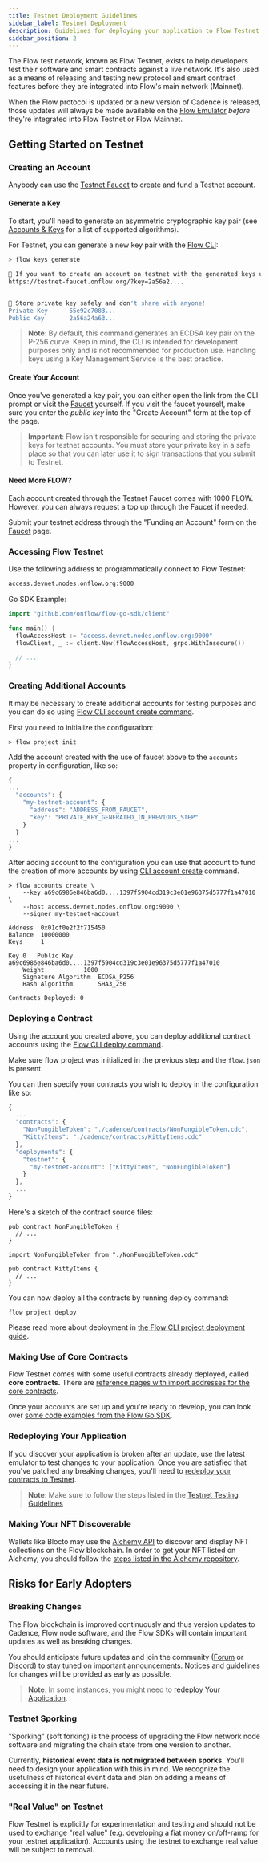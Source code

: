 ```yaml
---
title: Testnet Deployment Guidelines
sidebar_label: Testnet Deployment
description: Guidelines for deploying your application to Flow Testnet
sidebar_position: 2
---
```


The Flow test network, known as Flow Testnet, exists to help developers test their software and smart contracts against a live network. It's also used as a means of releasing and testing new protocol and smart contract features before they are integrated into Flow's main network (Mainnet).

When the Flow protocol is updated or a new version of Cadence is released, those updates will always be made available on the [Flow Emulator](../../tooling/emulator) _before_ they're integrated into Flow Testnet or Flow Mainnet.

## Getting Started on Testnet

### Creating an Account

Anybody can use the [Testnet Faucet](https://testnet-faucet-v2.onflow.org/) to create and fund a Testnet account.

#### Generate a Key

To start, you'll need to generate an asymmetric cryptographic key pair (see [Accounts & Keys](/concepts/start-here/accounts-and-keys) for a list of supported algorithms).

For Testnet, you can generate a new key pair with the [Flow CLI](../../tooling/flow-cli):

```sh
> flow keys generate

🙏 If you want to create an account on testnet with the generated keys use this link:
https://testnet-faucet.onflow.org/?key=2a56a2....


🔴️ Store private key safely and don't share with anyone!
Private Key      55e92c7083...
Public Key       2a56a24a63...

```

> **Note**: By default, this command generates an ECDSA key pair on the P-256 curve. Keep in mind, the CLI is intended for development purposes only and is not recommended for production use. Handling keys using a Key Management Service is the best practice.

#### Create Your Account

Once you've generated a key pair, you can either open the link from the CLI prompt or visit the [Faucet](https://testnet-faucet.onflow.org/) yourself. If you visit the faucet yourself, make sure you enter the _public key_ into the "Create Account" form at the top of the page.

> **Important**: Flow isn't responsible for securing and storing the private keys for testnet accounts. You must store your private key in a safe place so that you can later use it to sign transactions that you submit to Testnet.

#### Need More FLOW?

Each account created through the Testnet Faucet comes with 1000 FLOW. However, you can always request a top up through the Faucet if needed.

Submit your testnet address through the "Funding an Account" form on the [Faucet](https://testnet-faucet.onflow.org/) page.

### Accessing Flow Testnet

Use the following address to programmatically connect to Flow Testnet:

```sh
access.devnet.nodes.onflow.org:9000
```

Go SDK Example:

```go
import "github.com/onflow/flow-go-sdk/client"

func main() {
  flowAccessHost := "access.devnet.nodes.onflow.org:9000"
  flowClient, _ := client.New(flowAccessHost, grpc.WithInsecure())

  // ...
}
```

### Creating Additional Accounts

It may be necessary to create additional accounts for testing purposes and you can do so using [Flow CLI account create command](../../tooling/flow-cli/accounts/create-accounts.md).

First you need to initialize the configuration:

```
> flow project init
```

Add the account created with the use of faucet above to the `accounts` property in configuration, like so:

```js flow.json
{
...
  "accounts": {
    "my-testnet-account": {
      "address": "ADDRESS_FROM_FAUCET",
      "key": "PRIVATE_KEY_GENERATED_IN_PREVIOUS_STEP"
    }
  }
...
}
```

After adding account to the configuration you can use that account to fund the creation of more accounts by using
[CLI account create](../../tooling/flow-cli/accounts/create-accounts.md) command.

```
> flow accounts create \
    --key a69c6986e846ba6d0....1397f5904cd319c3e01e96375d5777f1a47010 \
    --host access.devnet.nodes.onflow.org:9000 \
    --signer my-testnet-account

Address	 0x01cf0e2f2f715450
Balance	 10000000
Keys	 1

Key 0	Public Key		 a69c6986e846ba6d0....1397f5904cd319c3e01e96375d5777f1a47010
	Weight			 1000
	Signature Algorithm	 ECDSA_P256
	Hash Algorithm		 SHA3_256

Contracts Deployed: 0
```

### Deploying a Contract

Using the account you created above, you can deploy additional contract accounts using the [Flow CLI deploy command](../../tooling/flow-cli/deployment/deploy-project-contracts.md).

Make sure flow project was initialized in the previous step and the `flow.json` is present.

You can then specify your contracts you wish to deploy in the configuration like so:

```js flow.json
{
  ...
  "contracts": {
    "NonFungibleToken": "./cadence/contracts/NonFungibleToken.cdc",
    "KittyItems": "./cadence/contracts/KittyItems.cdc"
  },
  "deployments": {
    "testnet": {
      "my-testnet-account": ["KittyItems", "NonFungibleToken"]
    }
  },
  ...
}
```

Here's a sketch of the contract source files:

```
pub contract NonFungibleToken {
  // ...
}
```

```
import NonFungibleToken from "./NonFungibleToken.cdc"

pub contract KittyItems {
  // ...
}
```

You can now deploy all the contracts by running deploy command:

```
flow project deploy
```

Please read more about deployment in [the Flow CLI project deployment guide](../../tooling/flow-cli/deployment/deploy-project-contracts.md).

### Making Use of Core Contracts

Flow Testnet comes with some useful contracts already deployed, called **core contracts.** There are [reference pages with import addresses for the core contracts](/concepts/core-contracts/index.md).

Once your accounts are set up and you're ready to develop, you can look over [some code examples from the Flow Go SDK](https://github.com/onflow/flow-go-sdk/tree/master/examples).

### Redeploying Your Application

If you discover your application is broken after an update, use the latest emulator to test changes to your application. Once you are satisfied that you've patched any breaking changes, you'll need to [redeploy your contracts to Testnet](/tutorials/testnet-deployment/#deploying-a-contract).

> **Note**: Make sure to follow the steps listed in the [Testnet Testing Guidelines](/tutorials/testnet-testing)

### Making Your NFT Discoverable

Wallets like Blocto may use the [Alchemy API](https://alchemyapi.io/) to discover and display NFT collections on the Flow blockchain. In order to get your NFT listed on Alchemy, you should follow the [steps listed in the Alchemy repository](https://github.com/alchemyplatform/alchemy-flow-contracts#adding-a-new-contract).

## Risks for Early Adopters

### Breaking Changes

The Flow blockchain is improved continuously and thus version updates to Cadence, Flow node software, and the Flow SDKs will contain important updates as well as breaking changes.

You should anticipate future updates and join the community ([Forum](https://forum.onflow.org/) or [Discord](https://www.onflow.org/discord)) to stay tuned on important announcements. Notices and guidelines for changes will be provided as early as possible.

> **Note**: In some instances, you might need to [redeploy Your Application](#redeploying-your-application).

### Testnet Sporking

"Sporking" (soft forking) is the process of upgrading the Flow network node software and migrating the chain state from one version to another.

Currently, **historical event data is not migrated between sporks.** You'll need to design your application with this in mind. We recognize the usefulness of historical event data and plan on adding a means of accessing it in the near future.

### "Real Value" on Testnet

Flow Testnet is explicitly for experimentation and testing and should not be used to exchange "real value" (e.g. developing a fiat money on/off-ramp for your testnet application). Accounts using the testnet to exchange real value will be subject to removal.
